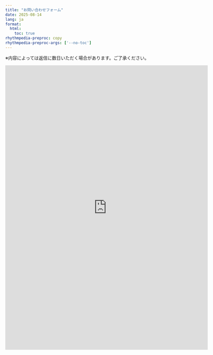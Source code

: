 ```yaml
---
title: "お問い合わせフォーム"
date: 2025-08-14
lang: ja
format:
  html:
    toc: true
rhythmpedia-preproc: copy
rhythmpedia-preproc-args: ['--no-toc']
---
```


※内容によっては返信に数日いただく場合があります。ご了承ください。

<iframe src="https://docs.google.com/forms/d/e/1FAIpQLScIydsDCgos3hSQqmKQ2LK7YUmcQ27pVxt-OplMZZwVcq55yQ/viewform?embedded=true" style="width:640px; height:900px;" frameborder="0" marginheight="0" marginwidth="0">Loading…</iframe>


